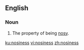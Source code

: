 ==English==

===Noun===
{{en-noun|-|es}}

# The property of being [[nosy]].

[[ku:nosiness]]
[[vi:nosiness]]
[[zh:nosiness]]